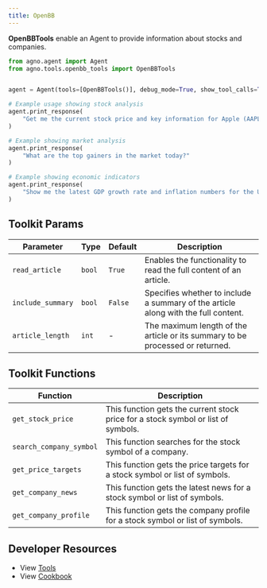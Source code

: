 ```yaml
---
title: OpenBB
---
```


**OpenBBTools** enable an Agent to provide information about stocks and companies.

```python cookbook/agent_concepts/tools/openbb_tools.py
from agno.agent import Agent
from agno.tools.openbb_tools import OpenBBTools


agent = Agent(tools=[OpenBBTools()], debug_mode=True, show_tool_calls=True)

# Example usage showing stock analysis
agent.print_response(
    "Get me the current stock price and key information for Apple (AAPL)"
)

# Example showing market analysis
agent.print_response(
    "What are the top gainers in the market today?"
)

# Example showing economic indicators
agent.print_response(
    "Show me the latest GDP growth rate and inflation numbers for the US"
)
```

## Toolkit Params

| Parameter         | Type   | Default | Description                                                                        |
| ----------------- | ------ | ------- | ---------------------------------------------------------------------------------- |
| `read_article`    | `bool` | `True`  | Enables the functionality to read the full content of an article.                  |
| `include_summary` | `bool` | `False` | Specifies whether to include a summary of the article along with the full content. |
| `article_length`  | `int`  | -       | The maximum length of the article or its summary to be processed or returned.      |

## Toolkit Functions

| Function                | Description                                                                       |
| ----------------------- | --------------------------------------------------------------------------------- |
| `get_stock_price`       | This function gets the current stock price for a stock symbol or list of symbols. |
| `search_company_symbol` | This function searches for the stock symbol of a company.                         |
| `get_price_targets`     | This function gets the price targets for a stock symbol or list of symbols.       |
| `get_company_news`      | This function gets the latest news for a stock symbol or list of symbols.         |
| `get_company_profile`   | This function gets the company profile for a stock symbol or list of symbols.     |

## Developer Resources

- View [Tools](https://github.com/agno-agi/agno/blob/main/libs/agno/agno/tools/openbb.py)
- View [Cookbook](https://github.com/agno-agi/agno/blob/main/cookbook/agent_concepts/tools/openbb_tools.py)
